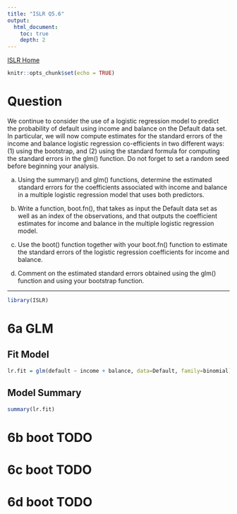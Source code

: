 ```yaml
---
title: "ISLR Q5.6"
output:
  html_document:
    toc: true
    depth: 2      
---
```

[ISLR Home](../index.html)

```r
knitr::opts_chunk$set(echo = TRUE)
```

# Question

We continue to consider the use of a logistic regression model to predict the probability of default using income and balance on the Default data set. In particular, we will now compute estimates for the standard errors of the income and balance logistic regression co-efficients in two different ways: (1) using the bootstrap, and (2) using the standard formula for computing the standard errors in the glm() function. Do not forget to set a random seed before beginning your analysis.

(a) Using the summary() and glm() functions, determine the estimated standard errors for the coefficients associated with income and balance in a multiple logistic regression model that uses both predictors.

(b) Write a function, boot.fn(), that takes as input the Default data set as well as an index of the observations, and that outputs the coefficient estimates for income and balance in the multiple logistic regression model.

(c) Use the boot() function together with your boot.fn() function to estimate the standard errors of the logistic regression coefficients for income and balance.

(d) Comment on the estimated standard errors obtained using the glm() function and using your bootstrap function.

***

```r
library(ISLR)
```

# 6a GLM

## Fit Model
```r
lr.fit = glm(default ~ income + balance, data=Default, family=binomial)
```

## Model Summary
```r
summary(lr.fit)
```



# 6b boot TODO

# 6c boot TODO

# 6d boot TODO

